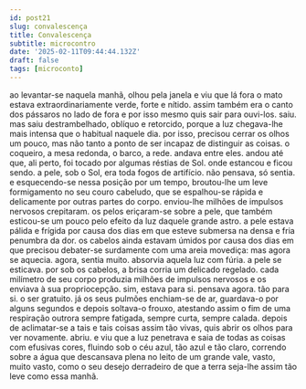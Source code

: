 ```yaml
---
id: post21
slug: convalescença
title: Convalescença
subtitle: microcontro
date: '2025-02-11T09:44:44.132Z'
draft: false
tags: [microconto]
---
```

ao levantar-se naquela manhã, olhou pela janela e viu que lá fora o mato estava 
extraordinariamente verde, forte e nítido. assim também era o canto dos pássaros
no lado de fora e por isso mesmo quis sair para ouvi-los. saiu. mas saiu destrambelhado,
oblíquo e retorcido, porque a luz chegava-lhe mais intensa que o 
habitual naquele dia. por isso, precisou cerrar os olhos um pouco, 
mas não tanto a ponto de ser incapaz de distinguir as coisas.
o coqueiro, a mesa redonda, o barco, a rede. andava entre eles. 
andou até que, ali perto, foi tocado por algumas réstias de Sol.
onde estancou e ficou sendo. a pele, sob o Sol,
era toda fogos de artifício. não pensava, só sentia. 
e esquecendo-se nessa posição por um tempo,
broutou-lhe um leve formigamento no seu couro cabeludo, que se espalhou-se rápida e delicamente
por outras partes do corpo. enviou-lhe milhões 
de impulsos nervosos crepitaram. os pelos eriçaram-se sobre a pele, 
que também esticou-se um pouco pelo efeito da luz
daquele grande astro. 
a pele estava pálida e frígida por causa dos dias em que esteve submersa
na densa e fria penumbra da dor. os cabelos ainda estavam úmidos por causa dos dias
em que precisou debater-se surdamente com uma areia movediça:
mas agora se aquecia. agora, sentia muito. absorvia aquela luz com fúria.
a pele se esticava. por sob os cabelos, a brisa corria um delicado regelado.
cada milímetro de seu corpo produzia milhões 
de impulsos nervosos e os enviava à sua propriocepção. 
sim, estava para si. pensava agora. tão para si. o ser gratuito. 
já os seus pulmões enchiam-se de ar, guardava-o por alguns 
segundos e depois soltava-o frouxo, atestando assim
o fim de uma respiração outrora sempre fatigada, sempre curta, sempre calada.
depois de aclimatar-se a tais e tais coisas assim tão vivas, 
quis abrir os olhos para ver novamente. abriu.
e viu que a luz penetrava e saia de todas as coisas com efusivas cores,
fluindo sob o céu azul, tão azul e tão claro,
correndo sobre a água que descansava plena no leito 
de um grande vale, vasto, muito vasto, como o seu desejo 
derradeiro de que a terra seja-lhe assim tão leve como essa manhã.